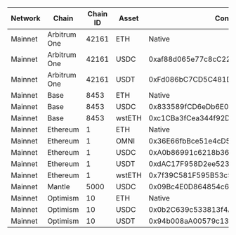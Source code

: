 | Network | Chain | Chain ID | Asset | Contract Address |
| ------- | ----- | -------- | ----- | ---------------- |
| Mainnet | Arbitrum One | 42161 | ETH | Native |
| Mainnet | Arbitrum One | 42161 | USDC | 0xaf88d065e77c8cC2239327C5EDb3A432268e5831 |
| Mainnet | Arbitrum One | 42161 | USDT | 0xFd086bC7CD5C481DCC9C85ebE478A1C0b69FCbb9 |
| Mainnet | Base | 8453 | ETH | Native |
| Mainnet | Base | 8453 | USDC | 0x833589fCD6eDb6E08f4c7C32D4f71b54bdA02913 |
| Mainnet | Base | 8453 | wstETH | 0xc1CBa3fCea344f92D9239c08C0568f6F2F0ee452 |
| Mainnet | Ethereum | 1 | ETH | Native |
| Mainnet | Ethereum | 1 | OMNI | 0x36E66fbBce51e4cD5bd3C62B637Eb411b18949D4 |
| Mainnet | Ethereum | 1 | USDC | 0xA0b86991c6218b36c1d19D4a2e9Eb0cE3606eB48 |
| Mainnet | Ethereum | 1 | USDT | 0xdAC17F958D2ee523a2206206994597C13D831ec7 |
| Mainnet | Ethereum | 1 | wstETH | 0x7f39C581F595B53c5cb19bD0b3f8dA6c935E2Ca0 |
| Mainnet | Mantle | 5000 | USDC | 0x09Bc4E0D864854c6aFB6eB9A9cdF58aC190D0dF9 |
| Mainnet | Optimism | 10 | ETH | Native |
| Mainnet | Optimism | 10 | USDC | 0x0b2C639c533813f4Aa9D7837CAf62653d097Ff85 |
| Mainnet | Optimism | 10 | USDT | 0x94b008aA00579c1307B0EF2c499aD98a8ce58e58 |
